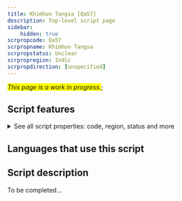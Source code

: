 ```yaml
---
title: Khimhun Tangsa [Qa57]
description: Top-level script page
sidebar:
    hidden: true
scrpropcode: Qa57
scrpropname: Khimhun Tangsa
scrpropstatus: Unclear
scrpropregion: Indic
scrpropdirection: [unspecified]
---
```


<span style='background-color:yellow'>_This page is a work in progress._</span>;


## Script features

<details>
<summary> See all script properties: code, region, status and more</summary>
<ScriptInfo />
</details>

## Languages that use this script

<WsList script='Qa57' wsMax='5' />

## Script description

To be completed...

